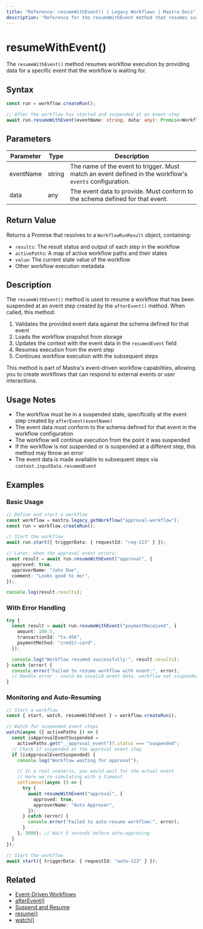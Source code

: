 ```yaml
---
title: "Reference: resumeWithEvent() | Legacy Workflows | Mastra Docs"
description: "Reference for the resumeWithEvent method that resumes suspended workflows using event data."
---
```


# resumeWithEvent()

The `resumeWithEvent()` method resumes workflow execution by providing data for a specific event that the workflow is waiting for.

## Syntax

```typescript
const run = workflow.createRun();

// After the workflow has started and suspended at an event step
await run.resumeWithEvent(eventName: string, data: any): Promise<WorkflowRunResult>
```

## Parameters

| Parameter | Type   | Description                                                                                             |
| --------- | ------ | ------------------------------------------------------------------------------------------------------- |
| eventName | string | The name of the event to trigger. Must match an event defined in the workflow's `events` configuration. |
| data      | any    | The event data to provide. Must conform to the schema defined for that event.                           |

## Return Value

Returns a Promise that resolves to a `WorkflowRunResult` object, containing:

- `results`: The result status and output of each step in the workflow
- `activePaths`: A map of active workflow paths and their states
- `value`: The current state value of the workflow
- Other workflow execution metadata

## Description

The `resumeWithEvent()` method is used to resume a workflow that has been suspended at an event step created by the `afterEvent()` method. When called, this method:

1. Validates the provided event data against the schema defined for that event
2. Loads the workflow snapshot from storage
3. Updates the context with the event data in the `resumedEvent` field
4. Resumes execution from the event step
5. Continues workflow execution with the subsequent steps

This method is part of Mastra's event-driven workflow capabilities, allowing you to create workflows that can respond to external events or user interactions.

## Usage Notes

- The workflow must be in a suspended state, specifically at the event step created by `afterEvent(eventName)`
- The event data must conform to the schema defined for that event in the workflow configuration
- The workflow will continue execution from the point it was suspended
- If the workflow is not suspended or is suspended at a different step, this method may throw an error
- The event data is made available to subsequent steps via `context.inputData.resumedEvent`

## Examples

### Basic Usage

```typescript
// Define and start a workflow
const workflow = mastra.legacy_getWorkflow("approval-workflow");
const run = workflow.createRun();

// Start the workflow
await run.start({ triggerData: { requestId: "req-123" } });

// Later, when the approval event occurs:
const result = await run.resumeWithEvent("approval", {
  approved: true,
  approverName: "John Doe",
  comment: "Looks good to me!",
});

console.log(result.results);
```

### With Error Handling

```typescript
try {
  const result = await run.resumeWithEvent("paymentReceived", {
    amount: 100.5,
    transactionId: "tx-456",
    paymentMethod: "credit-card",
  });

  console.log("Workflow resumed successfully:", result.results);
} catch (error) {
  console.error("Failed to resume workflow with event:", error);
  // Handle error - could be invalid event data, workflow not suspended, etc.
}
```

### Monitoring and Auto-Resuming

```typescript
// Start a workflow
const { start, watch, resumeWithEvent } = workflow.createRun();

// Watch for suspended event steps
watch(async ({ activePaths }) => {
  const isApprovalEventSuspended =
    activePaths.get("__approval_event")?.status === "suspended";
  // Check if suspended at the approval event step
  if (isApprovalEventSuspended) {
    console.log("Workflow waiting for approval");

    // In a real scenario, you would wait for the actual event
    // Here we're simulating with a timeout
    setTimeout(async () => {
      try {
        await resumeWithEvent("approval", {
          approved: true,
          approverName: "Auto Approver",
        });
      } catch (error) {
        console.error("Failed to auto-resume workflow:", error);
      }
    }, 5000); // Wait 5 seconds before auto-approving
  }
});

// Start the workflow
await start({ triggerData: { requestId: "auto-123" } });
```

## Related

- [Event-Driven Workflows](./events)
- [afterEvent()](./afterEvent)
- [Suspend and Resume](/docs/workflows-legacy/suspend-and-resume)
- [resume()](./resume)
- [watch()](./watch)
